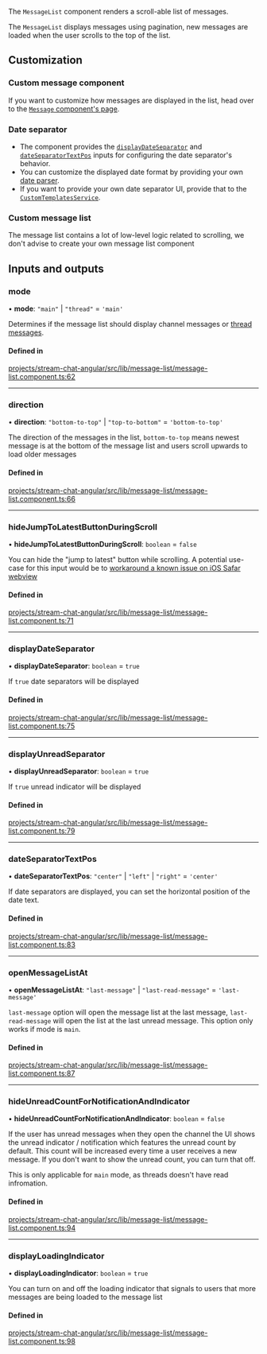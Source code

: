 
The `MessageList` component renders a scroll-able list of messages.

The `MessageList` displays messages using pagination, new messages are loaded when the user scrolls to the top of the list.

## Customization

### Custom message component

If you want to customize how messages are displayed in the list, head over to the [`Message` component's page](../../components/MessageComponent/#customization).

### Date separator

- The component provides the [`displayDateSeparator`](#displaydateseparator) and [`dateSeparatorTextPos`](#dateseparatortextpos) inputs for configuring the date separator's behavior.
- You can customize the displayed date format by providing your own [date parser](../../services/DateParserService/#customdateparser).
- If you want to provide your own date separator UI, provide that to the [`CustomTemplatesService`](../../services/CustomTemplatesService/#dateseparatortemplate).

### Custom message list

The message list contains a lot of low-level logic related to scrolling, we don't advise to create your own message list component

[//]: # "Start of generated content"

## Inputs and outputs

### mode

• **mode**: `"main"` \| `"thread"` = `'main'`

Determines if the message list should display channel messages or [thread messages](https://getstream.io/chat/docs/javascript/threads/?language=javascript).

#### Defined in

[projects/stream-chat-angular/src/lib/message-list/message-list.component.ts:62](https://github.com/GetStream/stream-chat-angular/blob/8773d66dd38e3f3372796065f6859cb7c27e2a23/projects/stream-chat-angular/src/lib/message-list/message-list.component.ts#L62)

---

### direction

• **direction**: `"bottom-to-top"` \| `"top-to-bottom"` = `'bottom-to-top'`

The direction of the messages in the list, `bottom-to-top` means newest message is at the bottom of the message list and users scroll upwards to load older messages

#### Defined in

[projects/stream-chat-angular/src/lib/message-list/message-list.component.ts:66](https://github.com/GetStream/stream-chat-angular/blob/8773d66dd38e3f3372796065f6859cb7c27e2a23/projects/stream-chat-angular/src/lib/message-list/message-list.component.ts#L66)

---

### hideJumpToLatestButtonDuringScroll

• **hideJumpToLatestButtonDuringScroll**: `boolean` = `false`

You can hide the "jump to latest" button while scrolling. A potential use-case for this input would be to [workaround a known issue on iOS Safar webview](https://github.com/GetStream/stream-chat-angular/issues/418)

#### Defined in

[projects/stream-chat-angular/src/lib/message-list/message-list.component.ts:71](https://github.com/GetStream/stream-chat-angular/blob/8773d66dd38e3f3372796065f6859cb7c27e2a23/projects/stream-chat-angular/src/lib/message-list/message-list.component.ts#L71)

---

### displayDateSeparator

• **displayDateSeparator**: `boolean` = `true`

If `true` date separators will be displayed

#### Defined in

[projects/stream-chat-angular/src/lib/message-list/message-list.component.ts:75](https://github.com/GetStream/stream-chat-angular/blob/8773d66dd38e3f3372796065f6859cb7c27e2a23/projects/stream-chat-angular/src/lib/message-list/message-list.component.ts#L75)

---

### displayUnreadSeparator

• **displayUnreadSeparator**: `boolean` = `true`

If `true` unread indicator will be displayed

#### Defined in

[projects/stream-chat-angular/src/lib/message-list/message-list.component.ts:79](https://github.com/GetStream/stream-chat-angular/blob/8773d66dd38e3f3372796065f6859cb7c27e2a23/projects/stream-chat-angular/src/lib/message-list/message-list.component.ts#L79)

---

### dateSeparatorTextPos

• **dateSeparatorTextPos**: `"center"` \| `"left"` \| `"right"` = `'center'`

If date separators are displayed, you can set the horizontal position of the date text.

#### Defined in

[projects/stream-chat-angular/src/lib/message-list/message-list.component.ts:83](https://github.com/GetStream/stream-chat-angular/blob/8773d66dd38e3f3372796065f6859cb7c27e2a23/projects/stream-chat-angular/src/lib/message-list/message-list.component.ts#L83)

---

### openMessageListAt

• **openMessageListAt**: `"last-message"` \| `"last-read-message"` = `'last-message'`

`last-message` option will open the message list at the last message, `last-read-message` will open the list at the last unread message. This option only works if mode is `main`.

#### Defined in

[projects/stream-chat-angular/src/lib/message-list/message-list.component.ts:87](https://github.com/GetStream/stream-chat-angular/blob/8773d66dd38e3f3372796065f6859cb7c27e2a23/projects/stream-chat-angular/src/lib/message-list/message-list.component.ts#L87)

---

### hideUnreadCountForNotificationAndIndicator

• **hideUnreadCountForNotificationAndIndicator**: `boolean` = `false`

If the user has unread messages when they open the channel the UI shows the unread indicator / notification which features the unread count by default. This count will be increased every time a user receives a new message. If you don't want to show the unread count, you can turn that off.

This is only applicable for `main` mode, as threads doesn't have read infromation.

#### Defined in

[projects/stream-chat-angular/src/lib/message-list/message-list.component.ts:94](https://github.com/GetStream/stream-chat-angular/blob/8773d66dd38e3f3372796065f6859cb7c27e2a23/projects/stream-chat-angular/src/lib/message-list/message-list.component.ts#L94)

---

### displayLoadingIndicator

• **displayLoadingIndicator**: `boolean` = `true`

You can turn on and off the loading indicator that signals to users that more messages are being loaded to the message list

#### Defined in

[projects/stream-chat-angular/src/lib/message-list/message-list.component.ts:98](https://github.com/GetStream/stream-chat-angular/blob/8773d66dd38e3f3372796065f6859cb7c27e2a23/projects/stream-chat-angular/src/lib/message-list/message-list.component.ts#L98)

[//]: # "End of generated content"
